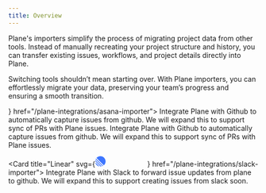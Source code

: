 ```yaml
---
title: Overview
---
```



Plane's importers simplify the process of migrating project data from other tools. Instead of manually recreating your project structure and history, you can transfer existing issues, workflows, and project details directly into Plane.

Switching tools shouldn’t mean starting over. With Plane importers, you can effortlessly migrate your data, preserving your team’s progress and ensuring a smooth transition.


<CardGroup cols={2}>
  <Card title="Asana" svg={<svg width="112" height="22" fill="#3e76ff" xmlns="http://www.w3.org/2000/svg" aria-labelledby="asana"><path class="_nav_logo-link__asana-icon__Un0sE" id="asana-horizontal-logo__icon" d="M18.559 11.605a5.158 5.158 0 1 0 0 10.317 5.158 5.158 0 0 0 0-10.317Zm-13.401.001a5.158 5.158 0 1 0 0 10.315 5.158 5.158 0 0 0 0-10.315Zm11.858-6.448a5.158 5.158 0 1 1-10.316 0 5.158 5.158 0 0 1 10.316 0Z" fill="#3e76ff"></path></svg>} href="/plane-integrations/asana-importer">
    Integrate Plane with Github to automatically capture issues from github. We will expand this to support sync of PRs with Plane issues.
  </Card>

  <Card title="Jira" icon="FaJira" href="/plane-integrations/jira-imp">
    Integrate Plane with Github to automatically capture issues from github. We will expand this to support sync of PRs with Plane issues.
  </Card>

  <Card title="Linear" svg={<svg height="21" viewBox="0 0 500 100" fill="#3e76ff" size="16" color="#3e76ff" aria-label="Linear"><path fill-rule="evenodd" clip-rule="evenodd" d="M12.9266 16.3713c-.5283.5806-.4933 1.4714.0617 2.0265l68.5946 68.5946c.5551.555 1.4459.59 2.0265.0617 10.0579-9.1522 16.3713-22.3478 16.3713-37.0179C99.9807 22.402 77.5788 0 49.9445 0 35.2744 0 22.0788 6.31337 12.9266 16.3713ZM4.35334 29.3894c-.25348.5589-.12567 1.2142.30824 1.6481L68.9432 95.3191c.4339.4339 1.0892.5617 1.6481.3083 1.485-.6736 2.9312-1.4176 4.3344-2.2277.8341-.4815.9618-1.6195.2808-2.3005L8.88146 24.7742c-.68097-.681-1.81894-.5532-2.30045.2808-.81013 1.4032-1.55411 2.8494-2.22767 4.3344ZM.453579 47.796c-.300979-.301-.46112014-.7158-.4327856-1.1405.1327026-1.9891.3816396-3.9463.7400796-5.865.214926-1.1505 1.620727-1.5497 2.448307-.7222L59.9124 96.7715c.8275.8276.4283 2.2334-.7222 2.4483-1.9187.3585-3.8759.6074-5.865.7401-.4247.0283-.8395-.1318-1.1405-.4328L.453579 47.796ZM3.93331 61.7589c-1.0331-1.0331-2.70028-.1429-2.32193 1.2683C6.22104 80.2203 19.7604 93.7597 36.9535 98.3693c1.4112.3784 2.3014-1.2888 1.2683-2.3219L3.93331 61.7589ZM201.602"></path></svg>} href="/plane-integrations/slack-importer">
    Integrate Plane with Slack to forward issue updates from plane to github. We will expand this to support creating issues from slack soon.
  </Card>

</CardGroup>


